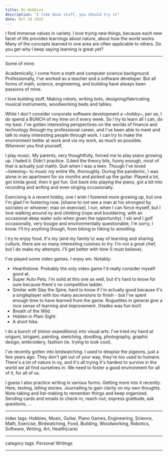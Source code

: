 ```yaml
---
title: On Hobbies
description: "I like doin stuff, you should try it"
date: Oct 18 2022
---
```



I find immense values in variety. I love trying new things, because each new facet of life provides learnings about nature, about how the world works. Many of the concepts learned in one area are often applicable to others. Do you get why I keep saying learning is great yet?

---

Some of mine:

Academically, I come from a math and computer science background. Professionally, I've worked as a teacher and a software developer. But all forms of math, science, engineering, and building have always been passions of mine.

I love building stuff. Making robots, writing bots, designing/fabricating musical instruments, woodworking beds and tables.

While I don't consider corporate software development a ~hobby~, per se, I do spend a BUNCH of my time on it every week. So I try to learn all I can, do my best. I've gotten interesting perspectives on the worlds of finance and technology through my professional career, and I've been able to meet and talk to many interesting people through work. I can try to make the environment better at work and via my work, as much as possible. Wherever you find yourself, 

I play music. My parents, very thoughtfully, forced me to play piano growing up. I hated it. Didn't practice. (Liked the theory bits, funny enough, most of that is actually just math). Quit when I was a teen. Though I've loved ~listening~ to music my entire life, thoroughly. During the pandemic, I was alone in an apartment for six months and picked up the guitar. Played a lot, got kinda good, then it got fun. Got back into playing the piano, got a bit into recording and writing and even singing occasionally.

Exercising is a recent hobby, one I wish I fostered more growing up, but one I'm glad I'm fostering now. [shame to not see a man at his strongest by socrates or whoever; mao on exercise]. I run, when I can force myself, but I love walking around ny and climbing (rope and bouldering, with an occasional deep water solo when given the opportunity). I ski and I golf occasionally, very bougie and environmentally questionable, I'm sorry, I know. I'll try anything though, from biking to hiking to wrestling.

I try to enjoy food. It's my (and my family's) way of learning and sharing culture, there are so many interesting cuisines to try. I'm not a great chef, but I do make my attempts. I'll get better with time (I must believe).

I've played some video games. I enjoy em. Notably:
- Hearthstone. Probably the only video game I'd really consider myself good at. 
- Super Auto Pets. I'm solid at this one as well, but it's hard to know for sure because there's no competitive ladder. 
- Similar with Slay the Spire, hard to know if I'm actually good because it's a singleplayer with too many ascensions to finish - but I've spent enough time to have learned from the game. Roguelites in general give a nice sense of learning and improvement. (Hades was fun too!)
- Breath of the Wild.
- Hidden in Plain Sight.
- A short hike.

I do a bunch of (minor expeditions) into visual arts. I've tried my hand at origami, kirigami, painting, sketching, doodling, photography, graphic design, embroidery, fashion (ie. trying to look cool).

I've recently gotten into birdwatching. I used to despise the pigeons, just a few years ago. They don't get out of your way, they're too used to humans. There's a lot of nature in ny, and it's all trying it's hardest to survive in the world we all find ourselves in. We need to foster a good environment for all of it, for all of us.

I guess I also practice writing in various forms. Getting more into it recently. Here, texting, telling stories. Journalling to gain clarity on my own thoughts. Note-taking and list-making to remember things and keep organized. Sending cards and emails to check-in, reach-out, express gratitude, ask questions, ...


---

index tags: Hobbies, Music, Guitar, Piano Games, Engineering, Science, Math, Exercise, Birdwatching, Food, Building, Woodworking, Robotics, Software, Writing, Art, Health(care)

---

category tags: Personal Writings

---
